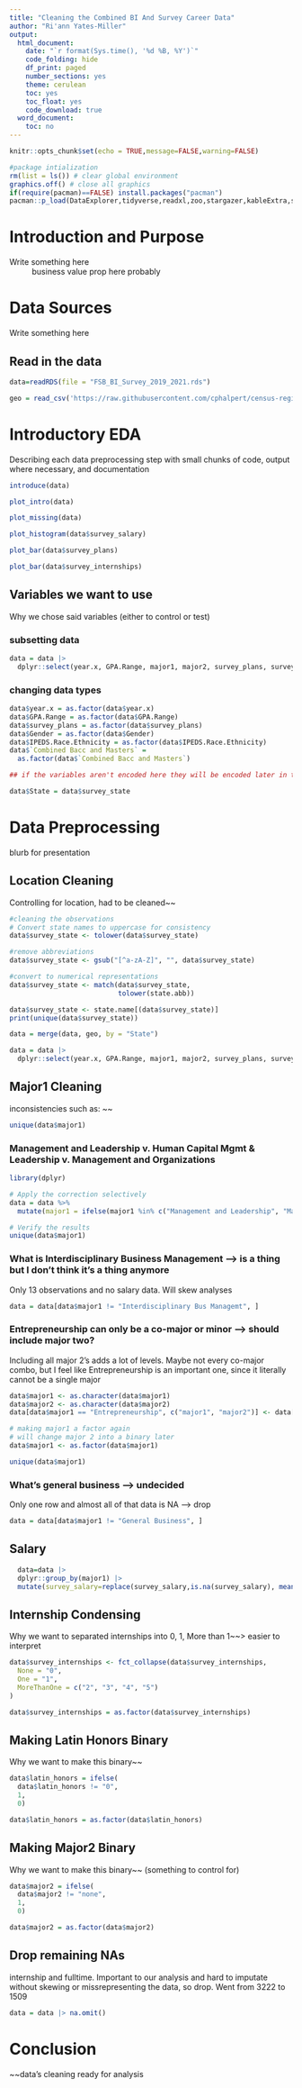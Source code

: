 ```yaml
---
title: "Cleaning the Combined BI And Survey Career Data"
author: "Ri'ann Yates-Miller"
output:
  html_document:
    date: "`r format(Sys.time(), '%d %B, %Y')`"
    code_folding: hide
    df_print: paged
    number_sections: yes
    theme: cerulean
    toc: yes
    toc_float: yes
    code_download: true
  word_document:
    toc: no
---
```


```r
knitr::opts_chunk$set(echo = TRUE,message=FALSE,warning=FALSE)

#package intialization
rm(list = ls()) # clear global environment
graphics.off() # close all graphics
if(require(pacman)==FALSE) install.packages("pacman")
pacman::p_load(DataExplorer,tidyverse,readxl,zoo,stargazer,kableExtra,skimr,plotly,ggpubr,vtable,tm, fastDummies)
```

# Introduction and Purpose

Write something here 
~ business value prop here probably

# Data Sources

Write something here

## Read in the data

```r
data=readRDS(file = "FSB_BI_Survey_2019_2021.rds")
```

```r
geo = read_csv('https://raw.githubusercontent.com/cphalpert/census-regions/master/us%20census%20bureau%20regions%20and%20divisions.csv')
```


# Introductory EDA

Describing each data preprocessing step with small chunks of code, output where necessary, and documentation


```r
introduce(data)
```

```r
plot_intro(data)
```

```r
plot_missing(data)
```

```r
plot_histogram(data$survey_salary)
```

```r
plot_bar(data$survey_plans)
```

```r
plot_bar(data$survey_internships)
```



## Variables we want to use

Why we chose said variables (either to control or test)

### subsetting data

```r
data = data |> 
  dplyr::select(year.x, GPA.Range, major1, major2, survey_plans, survey_internships, survey_salary, Gender, IPEDS.Race.Ethnicity, latin_honors, `Combined Bacc and Masters`, survey_state)
```

### changing data types
```r
data$year.x = as.factor(data$year.x)
data$GPA.Range = as.factor(data$GPA.Range)
data$survey_plans = as.factor(data$survey_plans)
data$Gender = as.factor(data$Gender)
data$IPEDS.Race.Ethnicity = as.factor(data$IPEDS.Race.Ethnicity)
data$`Combined Bacc and Masters` = 
  as.factor(data$`Combined Bacc and Masters`)

## if the variables aren't encoded here they will be encoded later in the analysis
```

```r
data$State = data$survey_state 
```


# Data Preprocessing

blurb for presentation

## Location Cleaning

Controlling for location, had to be cleaned~~

```r
#cleaning the observations 
# Convert state names to uppercase for consistency
data$survey_state <- tolower(data$survey_state)

#remove abbreviations
data$survey_state <- gsub("[^a-zA-Z]", "", data$survey_state)

#convert to numerical representations
data$survey_state <- match(data$survey_state,
                           tolower(state.abb))

data$survey_state <- state.name[(data$survey_state)] 
print(unique(data$survey_state))
```

```r
data = merge(data, geo, by = "State")
```

```r
data = data |> 
  dplyr::select(year.x, GPA.Range, major1, major2, survey_plans, survey_internships, survey_salary, Gender, IPEDS.Race.Ethnicity, latin_honors, `Combined Bacc and Masters`, Region)
```


## Major1 Cleaning

inconsistencies such as: 
~~

```r
unique(data$major1)
```

### Management and Leadership v. Human Capital Mgmt & Leadership v. Management and Organizations

```r
library(dplyr)

# Apply the correction selectively
data = data %>%
  mutate(major1 = ifelse(major1 %in% c("Management and Leadership", "Management and Organizations", "Human Capital Mgmt& Leadership"), "Human Capital Mgmt & Leadership", as.character(major1)))

# Verify the results
unique(data$major1)

```

### What is Interdisciplinary Business Management --\> is a thing but I don't think it's a thing anymore

Only 13 observations and no salary data. Will skew analyses

```r
data = data[data$major1 != "Interdisciplinary Bus Managemt", ]
```


### Entrepreneurship can only be a co-major or minor --\> should include major two?

Including all major 2's adds a lot of levels. Maybe not every co-major combo, but I feel like Entrepreneurship is an important one, since it literally cannot be a single major


```r
data$major1 <- as.character(data$major1)
data$major2 <- as.character(data$major2)
data[data$major1 == "Entrepreneurship", c("major1", "major2")] <- data[data$major1 == "Entrepreneurship", c("major2", "major1")]
```

```r
# making major1 a factor again
# will change major 2 into a binary later
data$major1 <- as.factor(data$major1)
```

```r
unique(data$major1)
```


### What's general business --\> undecided

Only one row and almost all of that data is NA  --> drop
```r
data = data[data$major1 != "General Business", ]
```

## Salary 
```r
  data=data |> 
  dplyr::group_by(major1) |>
  mutate(survey_salary=replace(survey_salary,is.na(survey_salary), mean(survey_salary,na.rm=T)))
```

## Internship Condensing

Why we want to separated internships into 0, 1, More than 1~~> easier to interpret

```r
data$survey_internships <- fct_collapse(data$survey_internships,
  None = "0",
  One = "1",
  MoreThanOne = c("2", "3", "4", "5")
)
```

```r
data$survey_internships = as.factor(data$survey_internships)
```

## Making Latin Honors Binary

Why we want to make this binary~~
```r
data$latin_honors = ifelse(
  data$latin_honors != "0", 
  1, 
  0)
```

```r
data$latin_honors = as.factor(data$latin_honors)
```

## Making Major2 Binary

Why we want to make this binary~~ (something to control for)
```r
data$major2 = ifelse(
  data$major2 != "none", 
  1, 
  0)
```

```r
data$major2 = as.factor(data$major2)
```

## Drop remaining NAs
internship and fulltime. Important to our analysis and hard to imputate without skewing or missrepresenting the data, so drop. Went from 3222 to 1509

```r
data = data |> na.omit()
```


# Conclusion

~~data's cleaning ready for analysis
